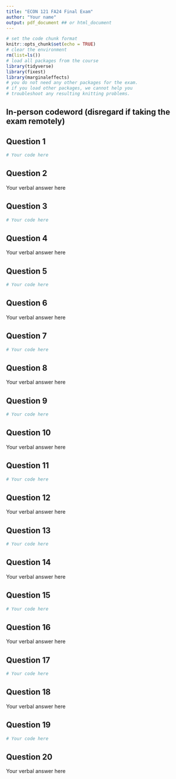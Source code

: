 ```yaml
---
title: "ECON 121 FA24 Final Exam"
author: "Your name"
output: pdf_document ## or html_document
---
```


```r
# set the code chunk format
knitr::opts_chunk$set(echo = TRUE)
# clear the environment
rm(list=ls())
# load all packages from the course
library(tidyverse)
library(fixest)
library(marginaleffects)
# you do not need any other packages for the exam.
# if you load other packages, we cannot help you 
# troubleshoot any resulting knitting problems.
```

## In-person codeword (disregard if taking the exam remotely)



## Question 1

```r
# Your code here
```

\newpage

## Question 2

Your verbal answer here

\newpage

## Question 3

```r
# Your code here
```

\newpage

## Question 4

Your verbal answer here

\newpage

## Question 5

```r
# Your code here
```

\newpage

## Question 6

Your verbal answer here

\newpage

## Question 7

```r
# Your code here
```

\newpage

## Question 8

Your verbal answer here

\newpage

## Question 9

```r
# Your code here
```
\newpage

## Question 10

Your verbal answer here

\newpage

## Question 11

```r
# Your code here
```

\newpage

## Question 12

Your verbal answer here

\newpage

## Question 13

```r
# Your code here
```

\newpage

## Question 14

Your verbal answer here

\newpage

## Question 15

```r
# Your code here
```

\newpage

## Question 16

Your verbal answer here

\newpage

## Question 17

```r
# Your code here
```

\newpage

## Question 18

Your verbal answer here

\newpage

## Question 19

```r
# Your code here
```

\newpage

## Question 20

Your verbal answer here







